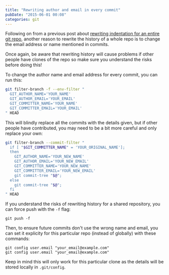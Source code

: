 ```yaml
---
title: "Rewriting author and email in every commit"
pubDate: "2015-06-01 00:08"
categories: git
---
```


Following on from a previous post about [rewriting indentation for an entire git repo](https://blog.stevenocchipinti.com/posts/2015-04-30-rewriting-indentation-in-every-file-and-every-commit/),
another reason to rewrite the history of a whole repo is to change the email
address or name mentioned in commits.

Once again, be aware that rewriting history will cause problems if other people
have clones of the repo so make sure you understand the risks before doing
this!

To change the author name and email address for every commit, you can run this:

```bash
git filter-branch -f --env-filter "
  GIT_AUTHOR_NAME='YOUR_NAME'
  GIT_AUTHOR_EMAIL='YOUR_EMAIL'
  GIT_COMMITTER_NAME='YOUR_NAME'
  GIT_COMMITTER_EMAIL='YOUR_EMAIL'
" HEAD
```

This will blindly replace all the commits with the details given, but if other
people have contributed, you may need to be a bit more careful and only replace
your own:

```bash
git filter-branch --commit-filter "
  if [ "$GIT_COMMITTER_NAME" = 'YOUR_ORIGINAL_NAME'];
  then
    GIT_AUTHOR_NAME='YOUR_NEW_NAME'
    GIT_AUTHOR_EMAIL='YOUR_NEW_EMAIL'
    GIT_COMMITTER_NAME='YOUR_NEW_NAME'
    GIT_COMMITTER_EMAIL='YOUR_NEW_EMAIL'
    git commit-tree "$@";
  else
    git commit-tree "$@";
  fi
" HEAD
```

If you understand the risks of rewriting history for a shared repository, you
can force push with the `-f` flag:

```
git push -f
```

Then, to ensure future commits don't use the wrong name and email, you can set
it explicity for this particular repo (instead of globally) with these
commands:

```
git config user.email "your_email@example.com"
git config user.email "your_email@example.com"
```

Keep in mind this will only work for this particular clone as the details will
be stored locally in `.git/config`.
